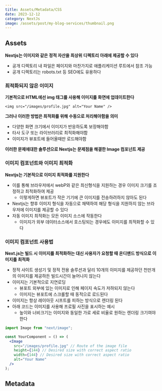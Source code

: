 ```yaml
---
title: Assets/Metadata/CSS
date: 2023-12-12
category: NextJs
image: /assets/post/my-blog-services/thumbnail.png
---
```


## Assets

**Nextjs는 이미지와 같은 정적 자산을 최상위 디렉토리 아래에 제공할 수 있다**

- 공개 디렉토리 내 파일은 페이지와 마찬가지로 애플리케이션 루트에서 참조 가능
- 공개 디렉토리는 robots.txt 등 SEO에도 유용하다

### 최적화되지 않은 이미지

**기본적으로 HTML에선 img 태그를 사용해 이미지를 화면에 업데이트한다**

```tsx
<img src="/images/profile.jpg" alt="Your Name" />
```

**그러나 이러한 방법은 최적화를 위해 수동으로 처리해야함을 의미**

- 다양한 화면 크기에서 이미지가 반응하도록 보장해야함
- 타사 도구 또는 라이브러리로 최적화해야함
- 이미지가 뷰포트에 들어올때만 로드해야함

**이러한 문제에대한 솔루션으로 Nextjs는 문제점을 해결한 Image 컴포넌트 제공**

### 이미지 컴포넌트와 이미지 최적화

**Nextjs는 기본적으로 이미지 최적화를 지원한다**

- 이를 통해 브라우저에서 webP와 같은 최신형식을 지원하는 경우 이미지 크기를 조정하고 최적화하여 제공
  - 이렇게하면 뷰포트가 작은 기기에 큰 이미지를 전송하려하지 않아도 된다
- Nextjs는 향후 이미지 형식을 자동으로 채택하여 해당 형식을 지원하지 않는 브라우저에 이미지를 제공할 수 있다
- 자동 이미지 최적화는 모든 이미지 소스에 작동한다
  - 이미지가 외부 데이터소스에서 호스팅되는 경우에도 이미지를 최적화할 수 있다

### 이미지 컴포넌트 사용법

**Next.js는 빌드 시 이미지를 최적화하는 대신 사용자가 요청할 때 온디맨드 방식으로 이미지를 최적화**

- 정적 사이트 생성기 및 정적 전용 솔루션과 달리 10개의 이미지를 제공하던 천만개의 이미지를 제공하든 빌드시간이 늘어나지 않는다
- 이미지는 기본적으로 지연로딩
  - 뷰포트 외부에 있는 이미지로 인해 페이지 속도가 저하되지 않는다
  - 이미지는 뷰포트에 스크롤할 때 동적으로 로드된다
- 이미지는 항상 레이아웃 시프트를 피하는 방식으로 렌더링 된다
- 아래 코드는 이미지를 사용해 프로필 사진을 표시하는 예시
  - 높이와 너비크기는 이미지와 동일한 가로 세로 비율로 원하는 렌더링 크기여야 한다

```jsx
import Image from "next/image";

const YourComponent = () => (
  <Image
    src="/images/profile.jpg" // Route of the image file
    height={144} // Desired size with correct aspect ratio
    width={144} // Desired size with correct aspect ratio
    alt="Your Name"
  />
);
```

## Metadata

**<title> HTML 태그와 같은 메타데이터를 수정하려면 어떻게 해야할까?**

- <Head> 컴포넌트는 Nextjs에 내장된 리액트 컴포넌트
  - 이를 통해 페이지의 <head>를 수정할 수 있다

```jsx
import Head from "next/head";

export default function FirstPost() {
  return (
    <>
      <Head>
        <title>First Post</title>
      </Head>
      <h1>First Post</h1>
      <h2>
        <Link href="/">← Back to home</Link>
      </h2>
    </>
  );
}
```

## 외부 자바스크립트

**일반적으로 타사스크립트는 분석,광고,고객지원 위젯등 처음부터 새로 작성할 필요가 없는 최신기능을 사이트에 도입되기위해 사용됨**

### 서드파티 자바스크립트 추가하기

**먼저 first-posts 파일에 script 추가**

- 해당 스크립트는 페이스북 SDK
- 하지만 이러한 방식은 같은 페이지에서 가져온 다른 javascript 코드와 관련해 언제 로드될지 명확하게 알 수 없다
- 특정 스크립트가 렌더링을 차단해 페이지 콘텐츠 로딩을 지연시킬 수 있는 경우 성능에 큰 영향을 미칠 수도 있다

```jsx
function FirstPost() {
  return (
    <>
      <div>FirstPost</div>
      **
      <script src="https://connect.facebook.net/en_US/sdk.js" />
      **
    </>
  );
}

export default FirstPost;
```

### 스크립트 컴포넌트 사용하기

**위와같은 방식대신 스크립트 컴포넌트를 사용하자**

- stategy
  - 스크립트가 로드되는 시기를 제어
  - lazyOnload 값은 브라우저 유휴시간동안 특정 스크립트를 느리게 로드하도록 지정
- onLoad
  - 스크립트가 로딩이 완료된 후 즉시 Javascript 코드를 실행하는데 사용됨

```jsx
function FirstPost() {
  return (
    <>
      <div>FirstPost</div>
      **
      <Script
        src="https://connect.facebook.net/en_US/sdk.js"
        strategy="lazyOnload"
        onLoad={() => {
          console.log("script가 성공적으로 로드되었습니다");
        }}
      />
      **
    </>
  );
}
```
